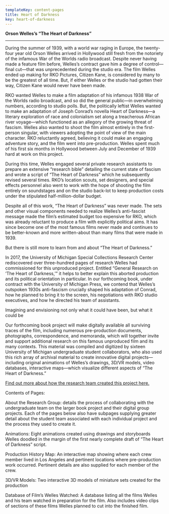 ```yaml
---
templateKey: content-pages
title: Heart of Darkness
key: heart-of-darkness
---
```

**Orson Welles’s “The Heart of Darkness”**

****

During the summer of 1939, with a world war raging in Europe, the twenty-four year old Orson Welles arrived in Hollywood still fresh from the notoriety of the infamous War of the Worlds radio broadcast. Despite never having made a feature film before, Welles’s contract gave him a degree of control—final cut—that was unprecedented during the studio era. The film Welles ended up making for RKO Pictures, Citizen Kane, is considered by many to be the greatest of all time. But, if either Welles or the studio had gotten their way, Citizen Kane would never have been made.



RKO wanted Welles to make a film adaptation of his infamous 1938 War of the Worlds radio broadcast, and so did the general public—in overwhelming numbers, according to studio polls. But, the politically leftist Welles wanted to make an adaptation of Joseph Conrad’s novella Heart of Darkness—a literary exploration of race and colonialism set along a treacherous African river voyage—which functioned as an allegory of the growing threat of fascism. Welles also wanted to shoot the film almost entirely in the first-person singular, with viewers adopting the point of view of the main character. RKO reluctantly agreed, believing it could make an engaging adventure story, and the film went into pre-production. Welles spent much of his first six months in Hollywood between July and December of 1939 hard at work on this project.



During this time, Welles engaged several private research assistants to prepare an extensive “research bible” detailing the current state of fascism and wrote a script of “The Heart of Darkness” which he subsequently revised several times. RKO’s location scouts, set designers, and special effects personnel also went to work with the hope of shooting the film entirely on soundstages and on the studio back-lot to keep production costs under the stipulated half-million-dollar budget.



Despite all of this work, “The Heart of Darkness” was never made. The sets and other visual components needed to realize Welles’s anti-fascist message made the film’s estimated budget too expensive for RKO, which was already reluctant to produce a film with explicitly political aims. It has since become one of the most famous films never made and continues to be better-known and more written-about than many films that were made in 1939.



But there is still more to learn from and about “The Heart of Darkness.” 



In 2017, the University of Michigan Special Collections Research Center rediscovered over three-hundred pages of research Welles had commissioned for this unproduced project. Entitled “General Research on ‘The Heart of Darkness,’” it helps to better explain this aborted production and its political orientation in particular. In our forthcoming book, under contract with the University of Michigan Press, we contend that Welles’s outspoken 1930s anti-fascism crucially shaped his adaptation of Conrad, how he planned to bring it to the screen, his negotiations with RKO studio executives, and how he directed his team of assistants.



Imagining and envisioning not only what it could have been, but what it could be



Our forthcoming book project will make digitally available all surviving traces of the film, including numerous pre-production documents, photographs, correspondence, and memoranda, which will together invite and support additional research on this famous unproduced film and its many contexts. This material was compiled and digitized by sixteen University of Michigan undergraduate student collaborators, who also used this rich array of archival material to create innovative digital projects—including original animations of Welles’s drawings, 3D/VR models, video databases, interactive maps—which visualize different aspects of “The Heart of Darkness.”

[Find out more about how the research team created this project here. ](https://youtu.be/pnlIuqEBn0U)

Contents of Pages:



About the Research Group: details the process of collaborating with the undergraduate team on the larger book project and their digital group projects. Each of the pages below also have subpages supplying greater detail about the student team associated with each individual project and the process they used to create it.



Animations: Eight animations created using drawings and storyboards Welles doodled in the margin of the first nearly complete draft of “The Heart of Darkness” script.



Production History Map: An interactive map showing where each crew member lived in Los Angeles and pertinent locations where pre-production work occurred. Pertinent details are also supplied for each member of the crew.



3D/VR Models: Two interactive 3D models of miniature sets created for the production 



Database of Film’s Welles Watched: A database listing all the films Welles and his team watched in preparation for the film. Also includes video clips of sections of these films Welles planned to cut into the finished film.
